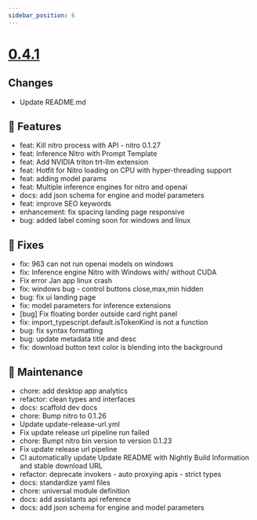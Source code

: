 ```yaml
---
sidebar_position: 6
---
```


# [0.4.1](https://github.com/janhq/jan/releases/tag/v0.4.1)

## Changes

 - Update README.md

## 🚀 Features

 - feat: Kill nitro process with API - nitro 0.1.27
 - feat: Inference Nitro with Prompt Template
 - feat: Add NVIDIA triton trt-llm extension
 - feat: Hotfit for Nitro loading on CPU with hyper-threading support
 - feat: adding model params
 - feat: Multiple inference engines for nitro and openai
 - docs: add json schema for engine and model parameters
 - feat: improve SEO keywords
 - enhancement: fix spacing landing page responsive
 - bug: added label coming soon for windows and linux

## 🐛 Fixes

 - fix: 963 can not run openai models on windows
 - fix: Inference engine Nitro with Windows with/ without CUDA
 - Fix error Jan app linux crash
 - fix: windows bug - control buttons close,max,min hidden
 - bug: fix ui landing page
 - fix: model parameters for inference extensions
 - [bug] Fix floating border outside card right panel
 - fix: import_typescript.default.isTokenKind is not a function
 - bug: fix syntax formatting
 - bug: update metadata title and desc
 - fix: download button text color is blending into the background

## 🧰 Maintenance

 - chore: add desktop app analytics
 - refactor: clean types and interfaces
 - docs: scaffold dev docs
 - chore: Bump nitro to 0.1.26
 - Update update-release-url.yml
 - Fix update release url pipeline run failed
 - chore: Bumpt nitro bin version to version 0.1.23
 - Fix update release url pipeline
 - CI automatically update Update README with Nightly Build Information and stable download URL
 - refactor: deprecate invokers - auto proxying apis - strict types
 - docs: standardize yaml files
 - chore: universal module definition
 - docs: add assistants api reference
 - docs: add json schema for engine and model parameters
